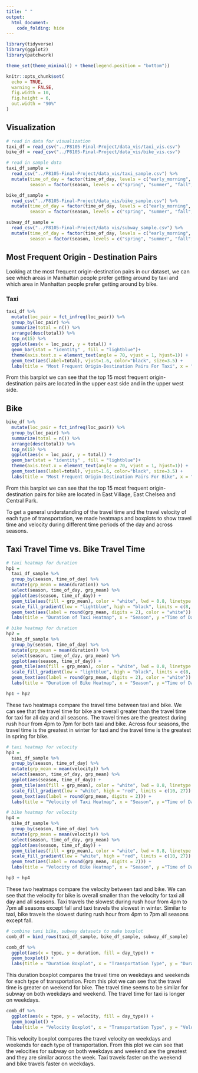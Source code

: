 ```yaml
---
title: " "
output: 
  html_document:
    code_folding: hide
---
```


```r
library(tidyverse)
library(ggplot2)
library(patchwork)

theme_set(theme_minimal() + theme(legend.position = "bottom"))

knitr::opts_chunk$set(
  echo = TRUE,
  warning = FALSE,
  fig.width = 10,
  fig.height = 6,
  out.width = "90%"
)
```

## Visualization 

```r
# read in data for visualization
taxi_df = read_csv("../P8105-Final-Project/data_vis/taxi_vis.csv")
bike_df = read_csv("../P8105-Final-Project/data_vis/bike_vis.csv")

# read in sample data
taxi_df_sample = 
  read_csv("../P8105-Final-Project/data_vis/taxi_sample.csv") %>% 
  mutate(time_of_day = factor(time_of_day, levels = c("early_morning", "rush_hour_am", "midday", "rush_hour_pm", "evening")),
         season = factor(season, levels = c("spring", "summer", "fall", "winter")))

bike_df_sample = 
  read_csv("../P8105-Final-Project/data_vis/bike_sample.csv") %>% 
  mutate(time_of_day = factor(time_of_day, levels = c("early_morning", "rush_hour_am", "midday", "rush_hour_pm", "evening")),
         season = factor(season, levels = c("spring", "summer", "fall", "winter")))

subway_df_sample = 
  read_csv("../P8105-Final-Project/data_vis/subway_sample.csv") %>% 
  mutate(time_of_day = factor(time_of_day, levels = c("early_morning", "rush_hour_am", "midday", "rush_hour_pm", "evening")),
         season = factor(season, levels = c("spring", "summer", "fall", "winter")))
```

## Most Frequent Origin - Destination Pairs

Looking at the most frequent origin-destination pairs in our dataset, we can see which areas in Manhattan people prefer getting around by taxi and which area in Manhattan people prefer getting around by bike. 

### Taxi
```r
taxi_df %>% 
  mutate(loc_pair = fct_infreq(loc_pair)) %>% 
  group_by(loc_pair) %>% 
  summarize(total = n()) %>% 
  arrange(desc(total)) %>% 
  top_n(15) %>% 
  ggplot(aes(x = loc_pair, y = total)) +
  geom_bar(stat = "identity" , fill = "lightblue")+
  theme(axis.text.x = element_text(angle = 70, vjust = 1, hjust=1)) +
  geom_text(aes(label=total), vjust=1.6, color="black", size=3.5) +
  labs(title = "Most Frequent Origin-Destination Pairs For Taxi", x = "Origin - Destination Pairs", y = "Number")
```

From this barplot we can see that the top 15 most frequent origin-destination pairs are located in the upper east side and in the upper west side. 

## Bike
```r
bike_df %>% 
  mutate(loc_pair = fct_infreq(loc_pair)) %>% 
  group_by(loc_pair) %>% 
  summarize(total = n()) %>% 
  arrange(desc(total)) %>% 
  top_n(15) %>% 
  ggplot(aes(x = loc_pair, y = total)) +
  geom_bar(stat = "identity" , fill = "lightblue")+
  theme(axis.text.x = element_text(angle = 70, vjust = 1, hjust=1)) +
  geom_text(aes(label=total), vjust=1.6, color="black", size=3.5) +
  labs(title = "Most Frequent Origin-Destination Pairs For Bike", x = "Origin - Destination Pairs", y = "Number")
```

From this barplot we can see that the top 15 most frequent origin-destination pairs for bike are located in East Village, East Chelsea and Central Park. 

To get a general understanding of the travel time and the travel velocity of each type of transportation, we made heatmaps and boxplots to show travel time and velocity during different time periods of the day and across seasons.

## Taxi Travel Time vs. Bike Travel Time
```r
# taxi heatmap for duration
hp1 =
  taxi_df_sample %>%
  group_by(season, time_of_day) %>%
  mutate(grp_mean = mean(duration)) %>%
  select(season, time_of_day, grp_mean) %>%
  ggplot(aes(season, time_of_day)) +
  geom_tile(aes(fill = grp_mean), color = "white", lwd = 0.8, linetype = 1) +
  scale_fill_gradient(low = "lightblue", high = "black", limits = c(8, 16)) +
  geom_text(aes(label = round(grp_mean, digits = 2), color = "white")) +
  labs(title = "Duration of Taxi Heatmap", x = "Season", y ="Time of Day", fill = "Mean Duration (mins)")
```

```r
# bike heatmap for duration 
hp2 =
  bike_df_sample %>%
  group_by(season, time_of_day) %>%
  mutate(grp_mean = mean(duration)) %>%
  select(season, time_of_day, grp_mean) %>%
  ggplot(aes(season, time_of_day)) +
  geom_tile(aes(fill = grp_mean), color = "white", lwd = 0.8, linetype = 1) +
  scale_fill_gradient(low = "lightblue", high = "black", limits = c(8, 16)) +
  geom_text(aes(label = round(grp_mean, digits = 2), color = "white")) +
  labs(title = "Duration of Bike Heatmap", x = "Season", y ="Time of Day", fill = "Mean Duration(mins)")

hp1 + hp2
```

These two heatmaps compare the travel time between taxi and bike. We can see that the travel time for bike are overall greater than the travel time for taxi for all day and all seasons. The travel times are the greatest during rush hour from 4pm to 7pm for both taxi and bike. Across four seasons, the travel time is the greatest in winter for taxi and the travel time is the greatest in spring for bike. 

```r
# taxi heatmap for velocity
hp3 =
  taxi_df_sample %>%
  group_by(season, time_of_day) %>%
  mutate(grp_mean = mean(velocity)) %>%
  select(season, time_of_day, grp_mean) %>%
  ggplot(aes(season, time_of_day)) +
  geom_tile(aes(fill = grp_mean), color = "white", lwd = 0.8, linetype = 1) +
  scale_fill_gradient(low = "white", high = "red", limits = c(10, 27)) +
  geom_text(aes(label = round(grp_mean, digits = 2))) +
  labs(title = "Velocity of Taxi Heatmap", x = "Season", y ="Time of Day", fill = "Mean Velocity(km/h)")
```

```r
# bike heatmap for velocity
hp4 =
  bike_df_sample %>%
  group_by(season, time_of_day) %>%
  mutate(grp_mean = mean(velocity)) %>%
  select(season, time_of_day, grp_mean) %>%
  ggplot(aes(season, time_of_day)) +
  geom_tile(aes(fill = grp_mean), color = "white", lwd = 0.8, linetype = 1) +
  scale_fill_gradient(low = "white", high = "red", limits = c(10, 27)) +
  geom_text(aes(label = round(grp_mean, digits = 2))) +
  labs(title = "Velocity of Bike Heatmap", x = "Season", y ="Time of Day", fill = "Mean Velocity(km/h)")

hp3 + hp4
```

These two heatmaps compare the velocity between taxi and bike. We can see that the velocity for bike is overall smaller than the velocity for taxi all day and all seasons. Taxi travels the slowest during rush hour from 4pm to 7pm all seasons except fall and taxi travels the slowest in winter. Similar to taxi, bike travels the slowest during rush hour from 4pm to 7pm all seasons except fall. 

```r
# combine taxi bike, subway datasets to make boxplot
comb_df = bind_rows(taxi_df_sample, bike_df_sample, subway_df_sample)
```

```r
comb_df %>%
  ggplot(aes(x = type, y = duration, fill = day_type)) +
  geom_boxplot() +
  labs(title = "Duration Boxplot", x = "Transportation Type", y = "Duration (mins)")
```

This duration boxplot compares the travel time on weekdays and weekends for each type of transportation. From this plot we can see that the travel time is greater on weekend for bike. The travel time seems to be similar for subway on both weekdays and weekend. The travel time for taxi is longer on weekdays. 

```r
comb_df %>%
  ggplot(aes(x = type, y = velocity, fill = day_type)) +
  geom_boxplot() +
  labs(title = "Velocity Boxplot", x = "Transportation Type", y = "Velocity (km/h)")
```

This velocity boxplot compares the travel velocity on weekdays and weekends for each type of transportation. From this plot we can see that the velocities for subway on both weekdays and weekend are the greatest and they are similar across the week. Taxi travels faster on the weekend and bike travels faster on weekdays.  

